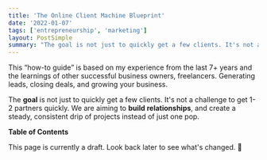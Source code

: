 ```yaml
---
title: 'The Online Client Machine Blueprint'
date: '2022-01-07'
tags: ['entrepreneurship', 'marketing']
layout: PostSimple
summary: "The goal is not just to quickly get a few clients. It's not a challenge to get 1-2 partners quickly. We are aiming to build relationships, and create a steady, consistent drip of projects instead of just one pop."
---
```


This “how-to guide” is based on my experience from the last 7+ years and the learnings of other successful business owners, freelancers. Generating leads, closing deals, and growing your business.

The **goal** is not just to quickly get a few clients. It's not a challenge to get 1-2 partners quickly. We are aiming to **build relationships**, and create a steady, consistent drip of projects instead of just one pop.

**Table of Contents**

<TOCInline toc={props.toc} toHeading={2} />

This page is currently a draft. Look back later to see what's changed. <span role="img" aria-label="roadwork sign">🚧</span>
